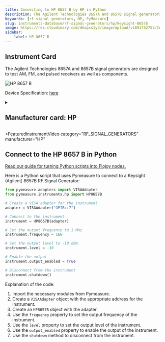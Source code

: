 ```yaml
---
title: Connecting to HP 8657 B by HP in Python
description: The Agilent Technologies 8657A and 8657B signal generators are designed to test AM, FM, and pulsed receivers as well as components.
keywords: [rf signal generators, HP, PyMeasure] 
slug: instruments-database/rf-signal-generators/hp/keysight-8657b 
image: https://res.cloudinary.com/dhopxs1y3/image/upload/v1691782753/Instruments/RF%20Signal%20Generator/Keysight-8657B/Keysight-8657B.jpg
sidebar:
    label: HP 8657 B 
---
```



## Instrument Card

The Agilent Technologies 8657A and 8657B signal generators are designed to test AM, FM, and pulsed receivers as well as components.


![HP 8657 B](https://res.cloudinary.com/dhopxs1y3/image/upload/v1691782753/Instruments/RF%20Signal%20Generator/Keysight-8657B/Keysight-8657B.jpg)

Device Specification: [here](https://www.testequipmenthq.com/datasheets/Agilent-8657B-Datasheet.pdf)

<details style={{ marginTop: "15px"}}>
<summary><h2 style={{display:'inline'}}>Manufacturer card: HP</h2></summary>

![HP](https://res.cloudinary.com/dhopxs1y3/image/upload/v1692125999/Instruments/Vendor%20Logos/HP.png)

Keysight Technologies, or Keysight, is an American company that manufactures electronics test and measurement equipment and software

- Headquarters: USA
- Yearly Revenue (millions, USD): 5420
- Vendor Website: [here](https://www.keysight.com/us/en/home.html)

</details>


<FeaturedInstrumentVideo
  category="RF_SIGNAL_GENERATORS"
  manufacturer="HP"
></FeaturedInstrumentVideo>

## Connect to the HP 8657 B in Python

[Read our guide for turning Python scripts into Flojoy nodes.](https://docs.flojoy.ai/contribution/blocks/custom-flojoy-block/)


<Tabs>

<TabItem value="Flojoy" label="Flojoy" className="flojoy-instrument-tabs">

<NodeCardCollection category='RF_SIGNAL_GENERATORS' manufacturer='HP'></NodeCardCollection>

</TabItem>
<TabItem value="PyMeasure" label="PyMeasure">

Here is a Python script that uses Pymeasure to connect to a Keysight (Agilent) 8657B RF Signal Generator:

```python
from pymeasure.adapters import VISAAdapter
from pymeasure.instruments.hp import HP8657B

# Create a VISA adapter for the instrument
adapter = VISAAdapter("GPIB::7")

# Connect to the instrument
instrument = HP8657B(adapter)

# Set the output frequency to 1 MHz
instrument.frequency = 1E6

# Set the output level to -10 dBm
instrument.level = -10

# Enable the output
instrument.output_enabled = True

# Disconnect from the instrument
instrument.shutdown()
```

Explanation of the code:
1. Import the necessary modules from Pymeasure.
2. Create a `VISAAdapter` object with the appropriate address for the instrument.
3. Create an `HP8657B` object with the adapter.
4. Use the `frequency` property to set the output frequency of the instrument.
5. Use the `level` property to set the output level of the instrument.
6. Use the `output_enabled` property to enable the output of the instrument.
7. Use the `shutdown` method to disconnect from the instrument.

</TabItem>
</Tabs>